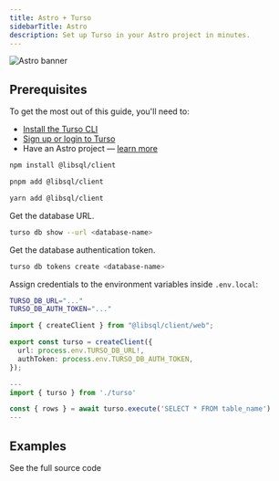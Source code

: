 ```yaml
---
title: Astro + Turso
sidebarTitle: Astro
description: Set up Turso in your Astro project in minutes.
---
```


![Astro banner](/images/guides/astro-banner.png)

## Prerequisites

To get the most out of this guide, you'll need to:

- [Install the Turso CLI](/cli/installation)
- [Sign up or login to Turso](/cli/authentication#signup)
- Have an Astro project &mdash; [learn more](https://docs.astro.build/en/install/auto/#1-run-the-setup-wizard)

<Steps>

<Step title="Install the libSQL SDK">

<CodeGroup>

```bash npm
npm install @libsql/client
```

```bash pnpm
pnpm add @libsql/client
```

```bash yarn
yarn add @libsql/client
```

</CodeGroup>

</Step>

<Step title="Configure database credentials">

Get the database URL.

```bash
turso db show --url <database-name>
```

Get the database authentication token.

```bash
turso db tokens create <database-name>
```

Assign credentials to the environment variables inside `.env.local`:

```bash
TURSO_DB_URL="..."
TURSO_DB_AUTH_TOKEN="..."
```

</Step>

<Step title="Configure LibSQL client">

```ts src/turso.ts
import { createClient } from "@libsql/client/web";

export const turso = createClient({
  url: process.env.TURSO_DB_URL!,
  authToken: process.env.TURSO_DB_AUTH_TOKEN,
});
```

</Step>

<Step title="Execute SQL">

```ts
---
import { turso } from './turso'

const { rows } = await turso.execute('SELECT * FROM table_name')
---
```

</Step>

</Steps>

## Examples

<CardGroup cols={2}>
  <Card
    title="Blog"
    icon="github"
    href="https://github.com/turso-extended/app-tustro-blog"
  >
    See the full source code
  </Card>
</CardGroup>
